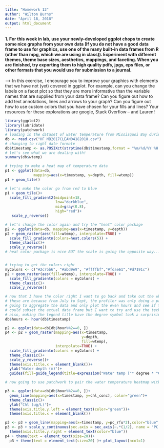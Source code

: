 ```yaml
---
title: "Homework 12"
author: "Wilton Burns"
date: "April 18, 2018"
output: html_document
---
```

#### 1. For this week in lab, use your newly-developed ggplot chops to create some nice graphs from your own data (If you do not have a good data frame to use for graphics, use one of the many built-in data frames from R (other than mpg, which we are using in class)). Experiment with different themes, theme base sizes, aesthetics, mappings, and faceting. When you are finished, try exporting them to high quality pdfs, jpgs, eps files, or other formats that you would use for submission to a journal.
--> In this exercise, I encourage you to improve your graphics with elements that we have not (yet) covered in ggplot. For example, can you change the labels on a facet plot so that they are more informative than the variable names that are supplied from your data frame? Can you figure out how to add text annotations, lines and arrows to your graph? Can you figure out how to use custom colors that you have chosen for your fills and lines? Your resources for these explorations are google, Stack Overflow – and Lauren!

```r
library(ggplot2)
library(lubridate)
library(patchwork)
# loading in the dataset of water temperature from Missisquoi Bay during summer 2017
db <- read.csv("HF_MB2017CLEAN04182018.csv")
# changing to right date formate
db$timestamp <- as.POSIXct(strptime(db$timestamp,format = "%m/%d/%Y %H:%M", tz = "Etc/GMT-4"))
# let's see what we are dealing with! 
summary(db$wtemp)

# trying to make a heat map of temperature data 
p1 <- ggplot(data=db, 
             mapping=aes(x=timestamp, y=depth, fill=wtemp))
p1 + geom_tile()

# let's make the color go from red to blue
p1 + geom_tile()+
  scale_fill_gradient2(midpoint=18,
                       low="darkblue",
                       mid=gray(0.8), 
                       high="red")+
   scale_y_reverse()

# let's change the color again and try the "heat" color package 
p2 <- ggplot(data=db, mapping=aes(x=timestamp, y=depth))
p2 + geom_raster(aes(fill=wtemp), interpolate=TRUE) +
  scale_fill_gradientn(colors=heat.colors(5)) +
  theme_classic()+
  scale_y_reverse()
# heat color package is nice BUT the scale is going the opposite way...also it'd be nice to have blue as the lower temps so trying another set of codes: 


# trying to get the colors right 
myColors <- c("#2c7bb6", "#abd9e9", "#ffffbf","#fdae61","#d7191c")
p2 + geom_raster(aes(fill=wtemp), interpolate=TRUE) +
  scale_fill_gradientn(colors = myColors) +
  theme_classic()+
  scale_y_reverse()

# now that I have the color right I want to go back and take out the white spaces in the graph 
# these are because from July to Sept, the profiler was only doing a profile every 2 hours but then in Sept we set it to do a vertical profile every hour
# going to aggregate the data and only plot the even hours and see if that makes the map look more continous 
# could subset the actual data frame but I want to try and use the technique he showed us in class and just plot the subset of the data I want to show
# also, making the legend title have the degree symbol took a surprising amount of Googling! 
db$hours <- hour(db$timestamp)

p2 <- ggplot(data=db[db$hour%%2==0, ])
p4 <- p2 + geom_raster(mapping=aes(x=timestamp, 
                                   y=depth, 
                                   fill=wtemp), 
                       interpolate=TRUE) +
  scale_fill_gradientn(colors = myColors) +
  theme_classic()+
  scale_y_reverse()+
  theme(axis.title.x = element_blank())+
  ylab("Water depth (m)")+
  guides(fill=guide_legend(title=expression("Water temp ("* degree * "C)")))

# now going to use patchwork to pair the water temperature heatmap with the biological data that I have collected to far (which is high-frequency sensor data for the relative amounts of chlorophyll and phycocyanin in the surface of the lake (~0.5m)) 

p3 <- ggplot(data=db[db$hour%%2==0, ])+
  geom_line(mapping=aes(x=timestamp, y=chl_conc), color="green")+
  theme_classic()+
  ylab("Chl (ug/L)")+
  theme(axis.title.y.left = element_text(color="green"))+
  theme(axis.title.x = element_blank())

p3 <- p3 + geom_line(mapping=aes(x=timestamp, y=pc_rfu*2),color="blue", alpha = 0.8)
p3 <- p3 + scale_y_continuous(sec.axis = sec_axis(~.*(1/2), name = "PC (RFU)"))+
  theme(axis.title.y.right = element_text(color="blue"))
p4 + theme(text = element_text(size=20))+
  p3 + theme(text = element_text(size=20) )+ plot_layout(ncol=1)


```

